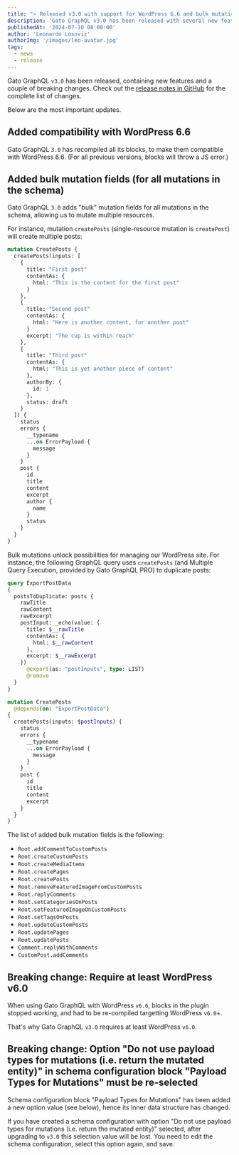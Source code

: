 ```yaml
---
title: "⭐️ Released v3.0 with support for WordPress 6.6 and bulk mutations"
description: 'Gato GraphQL v3.0 has been released with several new features and improvements'
publishedAt: '2024-07-10 08:00:00'
author: 'Leonardo Losoviz'
authorImg: '/images/leo-avatar.jpg'
tags:
  - news
  - release
---
```


Gato GraphQL `v3.0` has been released, containing new features and a couple of breaking changes. Check out the [release notes in GitHub](https://github.com/GatoGraphQL/GatoGraphQL/releases/tag/3.0.0) for the complete list of changes.

Below are the most important updates.

## Added compatibility with WordPress 6.6

Gato GraphQL `3.0` has recompiled all its blocks, to make them compatible with WordPress 6.6. (For all previous versions, blocks will throw a JS error.)

## Added bulk mutation fields (for all mutations in the schema)

Gato GraphQL `3.0` adds "bulk" mutation fields for all mutations in the schema, allowing us to mutate multiple resources.

For instance, mutation `createPosts` (single-resource mutation is `createPost`) will create multiple posts:

```graphql
mutation CreatePosts {
  createPosts(inputs: [
    {
      title: "First post"
      contentAs: {
        html: "This is the content for the first post"
      }
    },
    {
      title: "Second post"
      contentAs: {
        html: "Here is another content, for another post"
      }
      excerpt: "The cup is within reach"
    },
    {
      title: "Third post"
      contentAs: {
        html: "This is yet another piece of content"
      },
      authorBy: {
        id: 1
      },
      status: draft
    }
  ]) {
    status
    errors {
      __typename
      ...on ErrorPayload {
        message
      }
    }
    post {
      id
      title
      content
      excerpt
      author {
        name
      }
      status
    }
  }
}
```

Bulk mutations unlock possibilities for managing our WordPress site. For instance, the following GraphQL query uses `createPosts` (and Multiple Query Execution, provided by Gato GraphQL PRO) to duplicate posts:

```graphql
query ExportPostData
{
  postsToDuplicate: posts {
    rawTitle
    rawContent
    rawExcerpt
    postInput: _echo(value: {
      title: $__rawTitle
      contentAs: {
        html: $__rawContent
      },
      excerpt: $__rawExcerpt
    })
      @export(as: "postInputs", type: LIST)
      @remove
  }
}

mutation CreatePosts
  @depends(on: "ExportPostData")
{
  createPosts(inputs: $postInputs) {
    status
    errors {
      __typename
      ...on ErrorPayload {
        message
      }
    }
    post {
      id
      title
      content
      excerpt
    }
  }
}
```

The list of added bulk mutation fields is the following:

- `Root.addCommentToCustomPosts`
- `Root.createCustomPosts`
- `Root.createMediaItems`
- `Root.createPages`
- `Root.createPosts`
- `Root.removeFeaturedImageFromCustomPosts`
- `Root.replyComments`
- `Root.setCategoriesOnPosts`
- `Root.setFeaturedImageOnCustomPosts`
- `Root.setTagsOnPosts`
- `Root.updateCustomPosts`
- `Root.updatePages`
- `Root.updatePosts`
- `Comment.replyWithComments`
- `CustomPost.addComments`

## Breaking change: Require at least WordPress v6.0

When using Gato GraphQL with WordPress `v6.6`, blocks in the plugin stopped working, and had to be re-compiled targetting WordPress `v6.0`+.

That's why Gato GraphQL `v3.0` requires at least WordPress `v6.0`.

## Breaking change: Option "Do not use payload types for mutations (i.e. return the mutated entity)" in schema configuration block "Payload Types for Mutations" must be re-selected

Schema configuration block "Payload Types for Mutations" has been added a new option value (see below), hence its inner data structure has changed.

If you have created a schema configuration with option "Do not use payload types for mutations (i.e. return the mutated entity)" selected, after upgrading to `v3.0` this selection value will be lost. You need to edit the schema configuration, select this option again, and save.
